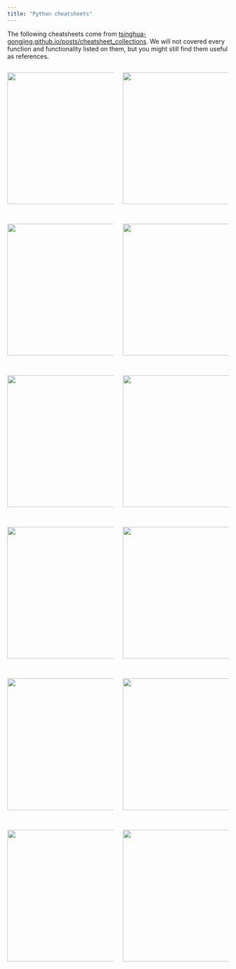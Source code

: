 ```yaml
---
title: "Python cheatsheets"
---
```


The following cheatsheets come from [tsinghua-gongjing.github.io/posts/cheatsheet_collections](https://tsinghua-gongjing.github.io/posts/cheatsheet_collections.html){.uri}. We will not covered every function and functionality listed on them, but you might still find them useful as references.

::::: columns
::: {.column width="50%"}
[![](cheatsheets/pandas1.png){fig-alt="ggplot2 cheat sheet" fig-align="left" width="300"}](https://raw.githubusercontent.com/rstudio/cheatsheets/main/data-visualization.pdf)

<br>

[![](cheatsheets/numpy.png){fig-alt="ggplot2 cheat sheet" fig-align="left" width="300"}](https://raw.githubusercontent.com/rstudio/cheatsheets/main/tidyr.pdf)

<br>

[![](cheatsheets/seaborn.png){fig-alt="ggplot2 cheat sheet" fig-align="left" width="300"}](https://raw.githubusercontent.com/rstudio/cheatsheets/main/strings.pdf)

<br>

[![](cheatsheets/scikit-learn.png){fig-alt="ggplot2 cheat sheet" fig-align="left" width="300"}](https://raw.githubusercontent.com/rstudio/cheatsheets/main/lubridate.pdf)

<br>

![](cheatsheets/git1.png){fig-align="left" width="300"}

<br>

![](cheatsheets/markdown1.png){fig-align="left" width="300"}
:::

::: {.column width="50%"}
[![](cheatsheets/pandas2.png){fig-alt="ggplot2 cheat sheet" fig-align="right" width="300"}](https://raw.githubusercontent.com/rstudio/cheatsheets/main/data-transformation.pdf)

<br>

[![](cheatsheets/data-import.png){fig-alt="ggplot2 cheat sheet" fig-align="right" width="300"}](https://raw.githubusercontent.com/rstudio/cheatsheets/main/data-import.pdf)

<br>

[![](cheatsheets/matplotlib.png){fig-alt="ggplot2 cheat sheet" fig-align="right" width="300"}](https://raw.githubusercontent.com/rstudio/cheatsheets/main/factors.pdf)

<br>

[![](cheatsheets/jupyter.png){fig-alt="ggplot2 cheat sheet" fig-align="right" width="300"}](https://raw.githubusercontent.com/rstudio/cheatsheets/main/rstudio-ide.pdf)

<br>

![](cheatsheets/git2.png){fig-align="right" width="300"}

<br>

![](cheatsheets/markdown2.png){fig-align="right" width="300"}
:::
:::::
